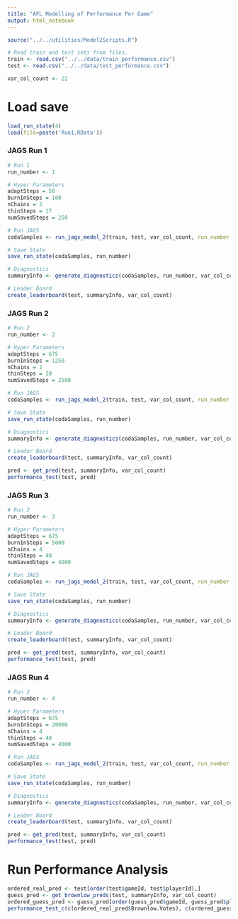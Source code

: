 ---
title: "AFL Modelling of Performance Per Game"
output: html_notebook
---
```{r}
source("../../utilities/Model2Scripts.R")

# Read train and test sets from files.
train <- read.csv("../../data/train_performance.csv")
test <- read.csv("../../data/test_performance.csv")

var_col_count <- 22
```

# Load save
```{r}
load_run_state(4)
load(file=paste('Run1.RData'))
```

### JAGS Run 1
```{r}
# Run 1
run_number <- 1

# Hyper Parameters
adaptSteps = 50
burnInSteps = 100
nChains = 2
thinSteps = 17
numSavedSteps = 250

# Run JAGS
codaSamples <- run_jags_model_2(train, test, var_col_count, run_number = run_number, adaptSteps = adaptSteps, burnInSteps = burnInSteps, nChains = nChains, thinSteps = thinSteps, numSavedSteps = numSavedSteps)

# Save State
save_run_state(codaSamples, run_number)

# Diagnostics
summaryInfo <- generate_diagnostics(codaSamples, run_number, var_col_count, TRUE)

# Leader Board
create_leaderboard(test, summaryInfo, var_col_count)
```

### JAGS Run 2
```{r}
# Run 2
run_number <- 2

# Hyper Parameters
adaptSteps = 675
burnInSteps = 1250
nChains = 2
thinSteps = 20
numSavedSteps = 2500

# Run JAGS
codaSamples <- run_jags_model_2(train, test, var_col_count, run_number = run_number, adaptSteps = adaptSteps, burnInSteps = burnInSteps, nChains = nChains, thinSteps = thinSteps, numSavedSteps = numSavedSteps)

# Save State
save_run_state(codaSamples, run_number)

# Diagnostics
summaryInfo <- generate_diagnostics(codaSamples, run_number, var_col_count, TRUE)

# Leader Board
create_leaderboard(test, summaryInfo, var_col_count)

pred <- get_pred(test, summaryInfo, var_col_count)
performance_test(test, pred)
```

### JAGS Run 3
```{r}
# Run 3
run_number <- 3

# Hyper Parameters
adaptSteps = 675
burnInSteps = 5000
nChains = 4
thinSteps = 40
numSavedSteps = 4000

# Run JAGS
codaSamples <- run_jags_model_2(train, test, var_col_count, run_number = run_number, adaptSteps = adaptSteps, burnInSteps = burnInSteps, nChains = nChains, thinSteps = thinSteps, numSavedSteps = numSavedSteps)

# Save State
save_run_state(codaSamples, run_number)

# Diagnostics
summaryInfo <- generate_diagnostics(codaSamples, run_number, var_col_count, TRUE)

# Leader Board
create_leaderboard(test, summaryInfo, var_col_count)

pred <- get_pred(test, summaryInfo, var_col_count)
performance_test(test, pred)
```

### JAGS Run 4
```{r}
# Run 3
run_number <- 4

# Hyper Parameters
adaptSteps = 675
burnInSteps = 20000
nChains = 4
thinSteps = 40
numSavedSteps = 4000

# Run JAGS
codaSamples <- run_jags_model_2(train, test, var_col_count, run_number = run_number, adaptSteps = adaptSteps, burnInSteps = burnInSteps, nChains = nChains, thinSteps = thinSteps, numSavedSteps = numSavedSteps)

# Save State
save_run_state(codaSamples, run_number)

# Diagnostics
summaryInfo <- generate_diagnostics(codaSamples, run_number, var_col_count, TRUE)

# Leader Board
create_leaderboard(test, summaryInfo, var_col_count)

pred <- get_pred(test, summaryInfo, var_col_count)
performance_test(test, pred)
```

# Run Performance Analysis
```{r}
ordered_real_pred <- test[order(test$gameId, test$playerId),]
guess_pred <- get_brownlow_preds(test, summaryInfo, var_col_count)
ordered_guess_pred <- guess_pred[order(guess_pred$gameId, guess_pred$playerId),]
performance_test_c(c(ordered_real_pred$Brownlow.Votes), c(ordered_guess_pred$Brownlow.Votes))
```
